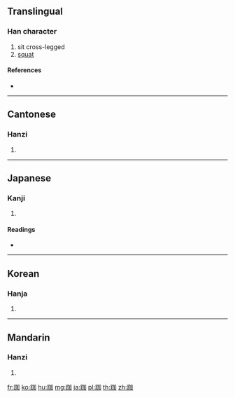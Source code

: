 {{character info/new}}
==Translingual==

===Han character===
{{Han char|rn=157|rad=足|as=05|sn=12|four=66100|canj=RMKSR}}

# sit cross-legged
# [[squat]]

====References====
* {{Han ref|kx=1223.200|dkj=37457|dj=1695.080|hdz=63699.030|uh=8DCF|ud=36303|bh=DBF6|bd=56310}}

----

==Cantonese==

===Hanzi===
{{yue-hanzi|jyut=|y=ga1}}

# {{defn|lang=yue|sort=足05}}

----

==Japanese==

===Kanji===
{{ja-kanji|grade=|rs=足05}}

# {{defn|lang=ja|sort=足05}}

====Readings====
* {{ja-readings|on=[[か]] (ka)|kun=|nanori=}}

----

==Korean==

===Hanja===
{{ko-hanja|hangeul=가|eumhun=|rv=ga|mr=ka|y=ka}}

# {{defn|lang=ko|sort=足05}}

----

==Mandarin==

===Hanzi===
{{cmn-hanzi|pin=[[jiā]] ([[jia1]])|wg=chia<sup>1</sup>}}

# {{defn|lang=cmn|sort=足05}}

[[fr:跏]]
[[ko:跏]]
[[hu:跏]]
[[mg:跏]]
[[ja:跏]]
[[pl:跏]]
[[th:跏]]
[[zh:跏]]
